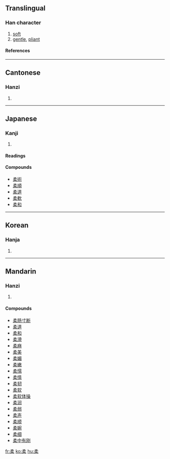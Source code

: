 ==Translingual==
===Han character===
{{Han char|rn=75|rad=木|as=05|sn=9|four=1790<sub>4</sub>|canj=弓竹木 (NHD)}}
# [[soft]]
# [[gentle]], [[pliant]]
====References====
{{Han ref|kx=0519.050|dkj=14622|dj=0907.040|hdz=21192.020|uh=67D4|ud=26580|bh=AC58|bd=44120}}

----
==Cantonese==
===Hanzi===
{{yue-hanzi|jyut=|y=yau4}}
# {{defn|Cantonese}}

----
==Japanese==
===Kanji===
{{ja-kanji|grade=c|rs=木05}}
# {{defn|Japanese}} 
====Readings====
{{ja-readings|on=[[にゅう]] (nyū), [[じゅう]] (jū)|kun=[[やわらかい]] (yawarakai), [[やわらげる]] (yawarageru), [[やわら]] (yawara)}}

====Compounds====
*[[柔術]]
*[[柔順]]
*[[柔道]]
*[[柔軟]]
*[[柔和]]

----
==Korean==
===Hanja===
{{ko-hanja|hangeul=[[유]]|eumhun=|rv=yu|mr=yu|y=yu}}
# {{defn|Korean}}

----
==Mandarin==
===Hanzi===
{{cmn-hanzi|pin=[[róu]] ([[rou2]])|wg=jou<sup>2</sup>}}
# {{defn|Mandarin}}

====Compounds====
*[[柔肠寸断]]
*[[柔道]]
*[[柔和]]
*[[柔滑]]
*[[柔麻]]
*[[柔美]]
*[[柔媚]]
*[[柔嫩]]
*[[柔懦]]
*[[柔情]]
*[[柔韧]]
*[[柔软]]
*[[柔软体操]]
*[[柔润]]
*[[柔弱]]
*[[柔声]]
*[[柔顺]]
*[[柔婉]]
*[[柔细]]
*[[柔中有刚]]

[[fr:柔]]
[[ko:柔]]
[[hu:柔]]